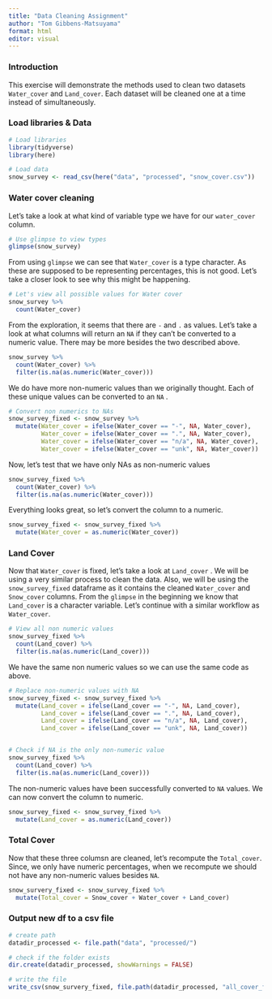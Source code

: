 ```yaml
---
title: "Data Cleaning Assignment"
author: "Tom Gibbens-Matsuyama"
format: html
editor: visual
---
```


### Introduction

This exercise will demonstrate the methods used to clean two datasets `Water_cover` and `Land_cover`. Each dataset will be cleaned one at a time instead of simultaneously.

### Load libraries & Data

```r
# Load libraries
library(tidyverse)
library(here)

# Load data
snow_survey <- read_csv(here("data", "processed", "snow_cover.csv"))
```

### Water cover cleaning

Let's take a look at what kind of variable type we have for our `water_cover` column.

```r
# Use glimpse to view types
glimpse(snow_survey)
```

From using `glimpse` we can see that `Water_cover` is a type character. As these are supposed to be representing percentages, this is not good. Let's take a closer look to see why this might be happening.

```r
# Let's view all possible values for Water cover
snow_survey %>% 
  count(Water_cover)
```

From the exploration, it seems that there are `-` and `.` as values. Let's take a look at what columns will return an `NA` if they can't be converted to a numeric value. There may be more besides the two described above.

```r
snow_survey %>% 
  count(Water_cover) %>% 
  filter(is.na(as.numeric(Water_cover)))
```

We do have more non-numeric values than we originally thought. Each of these unique values can be converted to an `NA` .

```r
# Convert non numerics to NAs
snow_survey_fixed <- snow_survey %>% 
  mutate(Water_cover = ifelse(Water_cover == "-", NA, Water_cover),
         Water_cover = ifelse(Water_cover == ".", NA, Water_cover),
         Water_cover = ifelse(Water_cover == "n/a", NA, Water_cover),
         Water_cover = ifelse(Water_cover == "unk", NA, Water_cover))
```

Now, let's test that we have only NAs as non-numeric values

```r
snow_survey_fixed %>% 
  count(Water_cover) %>% 
  filter(is.na(as.numeric(Water_cover)))
```

Everything looks great, so let's convert the column to a numeric.

```r
snow_survey_fixed <- snow_survey_fixed %>% 
  mutate(Water_cover = as.numeric(Water_cover))
```

### Land Cover

Now that `Water_cover` is fixed, let's take a look at `Land_cover` . We will be using a very similar process to clean the data. Also, we will be using the `snow_survey_fixed` dataframe as it contains the cleaned `Water_cover` and `Snow_cover` columns. From the `glimpse` in the beginning we know that `Land_cover` is a character variable. Let's continue with a similar workflow as `Water_cover`.

```r
# View all non numeric values
snow_survey_fixed %>% 
  count(Land_cover) %>% 
  filter(is.na(as.numeric(Land_cover)))
```

We have the same non numeric values so we can use the same code as above.

```r
# Replace non-numeric values with NA
snow_survey_fixed <- snow_survey_fixed %>% 
  mutate(Land_cover = ifelse(Land_cover == "-", NA, Land_cover),
         Land_cover = ifelse(Land_cover == ".", NA, Land_cover),
         Land_cover = ifelse(Land_cover == "n/a", NA, Land_cover),
         Land_cover = ifelse(Land_cover == "unk", NA, Land_cover))


# Check if NA is the only non-numeric value 
snow_survey_fixed %>% 
  count(Land_cover) %>% 
  filter(is.na(as.numeric(Land_cover)))
```

The non-numeric values have been successfully converted to `NA` values. We can now convert the column to numeric.

```r
snow_survey_fixed <- snow_survey_fixed %>% 
  mutate(Land_cover = as.numeric(Land_cover))
```

### Total Cover

Now that these three columsn are cleaned, let's recompute the `Total_cover`. Since, we only have numeric percentages, when we recompute we should not have any non-numeric values besides `NA`.

```r
snow_survery_fixed <- snow_survey_fixed %>% 
  mutate(Total_cover = Snow_cover + Water_cover + Land_cover)
```

### Output new df to a csv file

```r
# create path
datadir_processed <- file.path("data", "processed/")

# check if the folder exists
dir.create(datadir_processed, showWarnings = FALSE)

# write the file
write_csv(snow_survery_fixed, file.path(datadir_processed, "all_cover_fixed_Tom_Gibbens_Matsuyama.csv"))

```
